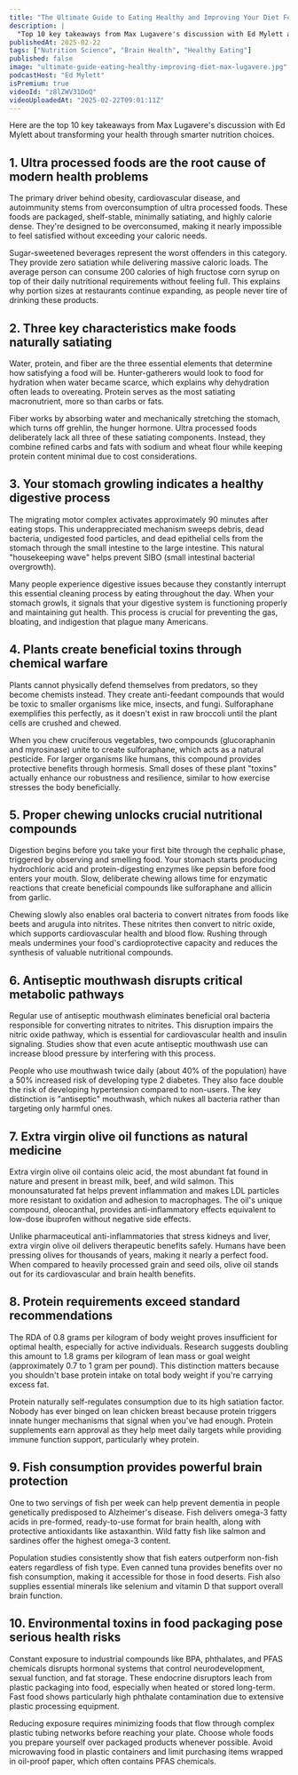```yaml
---
title: "The Ultimate Guide to Eating Healthy and Improving Your Diet Feat. Max Lugavere"
description: |
  "Top 10 key takeaways from Max Lugavere's discussion with Ed Mylett about transforming your health through smarter nutrition choices."
publishedAt: 2025-02-22
tags: ["Nutrition Science", "Brain Health", "Healthy Eating"]
published: false
image: "ultimate-guide-eating-healthy-improving-diet-max-lugavere.jpg"
podcastHost: "Ed Mylett"
isPremium: true
videoId: "z8lZWV31DoQ"
videoUploadedAt: "2025-02-22T09:01:11Z"
---
```



<PodcastSummaryPageLayout frontmatter={frontmatter}>
Here are the top 10 key takeaways from Max Lugavere's discussion with Ed Mylett about transforming your health through smarter nutrition choices.

## 1. Ultra processed foods are the root cause of modern health problems

The primary driver behind obesity, cardiovascular disease, and autoimmunity stems from overconsumption of ultra processed foods. These foods are packaged, shelf-stable, minimally satiating, and highly calorie dense. They're designed to be overconsumed, making it nearly impossible to feel satisfied without exceeding your caloric needs.

Sugar-sweetened beverages represent the worst offenders in this category. They provide zero satiation while delivering massive caloric loads. The average person can consume 200 calories of high fructose corn syrup on top of their daily nutritional requirements without feeling full. This explains why portion sizes at restaurants continue expanding, as people never tire of drinking these products.

## 2. Three key characteristics make foods naturally satiating

Water, protein, and fiber are the three essential elements that determine how satisfying a food will be. Hunter-gatherers would look to food for hydration when water became scarce, which explains why dehydration often leads to overeating. Protein serves as the most satiating macronutrient, more so than carbs or fats.

Fiber works by absorbing water and mechanically stretching the stomach, which turns off grehlin, the hunger hormone. Ultra processed foods deliberately lack all three of these satiating components. Instead, they combine refined carbs and fats with sodium and wheat flour while keeping protein content minimal due to cost considerations.

## 3. Your stomach growling indicates a healthy digestive process

The migrating motor complex activates approximately 90 minutes after eating stops. This underappreciated mechanism sweeps debris, dead bacteria, undigested food particles, and dead epithelial cells from the stomach through the small intestine to the large intestine. This natural "housekeeping wave" helps prevent SIBO (small intestinal bacterial overgrowth).

Many people experience digestive issues because they constantly interrupt this essential cleaning process by eating throughout the day. When your stomach growls, it signals that your digestive system is functioning properly and maintaining gut health. This process is crucial for preventing the gas, bloating, and indigestion that plague many Americans.

## 4. Plants create beneficial toxins through chemical warfare

Plants cannot physically defend themselves from predators, so they become chemists instead. They create anti-feedant compounds that would be toxic to smaller organisms like mice, insects, and fungi. Sulforaphane exemplifies this perfectly, as it doesn't exist in raw broccoli until the plant cells are crushed and chewed.

When you chew cruciferous vegetables, two compounds (glucoraphanin and myrosinase) unite to create sulforaphane, which acts as a natural pesticide. For larger organisms like humans, this compound provides protective benefits through hormesis. Small doses of these plant "toxins" actually enhance our robustness and resilience, similar to how exercise stresses the body beneficially.

## 5. Proper chewing unlocks crucial nutritional compounds

Digestion begins before you take your first bite through the cephalic phase, triggered by observing and smelling food. Your stomach starts producing hydrochloric acid and protein-digesting enzymes like pepsin before food enters your mouth. Slow, deliberate chewing allows time for enzymatic reactions that create beneficial compounds like sulforaphane and allicin from garlic.

Chewing slowly also enables oral bacteria to convert nitrates from foods like beets and arugula into nitrites. These nitrites then convert to nitric oxide, which supports cardiovascular health and blood flow. Rushing through meals undermines your food's cardioprotective capacity and reduces the synthesis of valuable nutritional compounds.

## 6. Antiseptic mouthwash disrupts critical metabolic pathways

Regular use of antiseptic mouthwash eliminates beneficial oral bacteria responsible for converting nitrates to nitrites. This disruption impairs the nitric oxide pathway, which is essential for cardiovascular health and insulin signaling. Studies show that even acute antiseptic mouthwash use can increase blood pressure by interfering with this process.

People who use mouthwash twice daily (about 40% of the population) have a 50% increased risk of developing type 2 diabetes. They also face double the risk of developing hypertension compared to non-users. The key distinction is "antiseptic" mouthwash, which nukes all bacteria rather than targeting only harmful ones.

## 7. Extra virgin olive oil functions as natural medicine

Extra virgin olive oil contains oleic acid, the most abundant fat found in nature and present in breast milk, beef, and wild salmon. This monounsaturated fat helps prevent inflammation and makes LDL particles more resistant to oxidation and adhesion to macrophages. The oil's unique compound, oleocanthal, provides anti-inflammatory effects equivalent to low-dose ibuprofen without negative side effects.

Unlike pharmaceutical anti-inflammatories that stress kidneys and liver, extra virgin olive oil delivers therapeutic benefits safely. Humans have been pressing olives for thousands of years, making it nearly a perfect food. When compared to heavily processed grain and seed oils, olive oil stands out for its cardiovascular and brain health benefits.

## 8. Protein requirements exceed standard recommendations

The RDA of 0.8 grams per kilogram of body weight proves insufficient for optimal health, especially for active individuals. Research suggests doubling this amount to 1.8 grams per kilogram of lean mass or goal weight (approximately 0.7 to 1 gram per pound). This distinction matters because you shouldn't base protein intake on total body weight if you're carrying excess fat.

Protein naturally self-regulates consumption due to its high satiation factor. Nobody has ever binged on lean chicken breast because protein triggers innate hunger mechanisms that signal when you've had enough. Protein supplements earn approval as they help meet daily targets while providing immune function support, particularly whey protein.

## 9. Fish consumption provides powerful brain protection

One to two servings of fish per week can help prevent dementia in people genetically predisposed to Alzheimer's disease. Fish delivers omega-3 fatty acids in pre-formed, ready-to-use format for brain health, along with protective antioxidants like astaxanthin. Wild fatty fish like salmon and sardines offer the highest omega-3 content.

Population studies consistently show that fish eaters outperform non-fish eaters regardless of fish type. Even canned tuna provides benefits over no fish consumption, making it accessible for those in food deserts. Fish also supplies essential minerals like selenium and vitamin D that support overall brain function.

## 10. Environmental toxins in food packaging pose serious health risks

Constant exposure to industrial compounds like BPA, phthalates, and PFAS chemicals disrupts hormonal systems that control neurodevelopment, sexual function, and fat storage. These endocrine disruptors leach from plastic packaging into food, especially when heated or stored long-term. Fast food shows particularly high phthalate contamination due to extensive plastic processing equipment.

Reducing exposure requires minimizing foods that flow through complex plastic tubing networks before reaching your plate. Choose whole foods you prepare yourself over packaged products whenever possible. Avoid microwaving food in plastic containers and limit purchasing items wrapped in oil-proof paper, which often contains PFAS chemicals.

</PodcastSummaryPageLayout>
